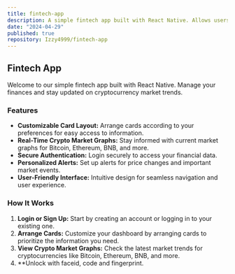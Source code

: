 ```yaml
---
title: fintech-app
description: A simple fintech app built with React Native. Allows users to arrange cards, fetch current crypto market graphs for Bitcoin, Ethereum, BNB, etc.
date: "2024-04-29"
published: true
repository: Izzy4999/fintech-app
---
```


## Fintech App

Welcome to our simple fintech app built with React Native. Manage your finances and stay updated on cryptocurrency market trends.

### Features

- **Customizable Card Layout:** Arrange cards according to your preferences for easy access to information.
- **Real-Time Crypto Market Graphs:** Stay informed with current market graphs for Bitcoin, Ethereum, BNB, and more.
- **Secure Authentication:** Login securely to access your financial data.
- **Personalized Alerts:** Set up alerts for price changes and important market events.
- **User-Friendly Interface:** Intuitive design for seamless navigation and user experience.

### How It Works

1. **Login or Sign Up:** Start by creating an account or logging in to your existing one.
2. **Arrange Cards:** Customize your dashboard by arranging cards to prioritize the information you need.
3. **View Crypto Market Graphs:** Check the latest market trends for cryptocurrencies like Bitcoin, Ethereum, BNB, and more.
4. \*\*Unlock with faceid, code and fingerprint.
